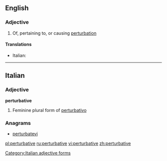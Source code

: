 ==English==

===Adjective===
{{en-adj}}

# Of, pertaining to, or causing [[perturbation]]

====Translations====
{{trans-top|of, pertaining to, or causing perturbation}}
* Italian: {{t-|it|perturbativo}}
{{trans-mid}}
{{trans-bottom}}

----

==Italian==

===Adjective===
'''perturbative''' {{f}}

# Feminine plural form of [[perturbativo]]

===Anagrams===
* [[perturbatevi#Italian|perturbatevi]]
[[Category:Italian adjective forms]]

[[pl:perturbative]]
[[ru:perturbative]]
[[vi:perturbative]]
[[zh:perturbative]]